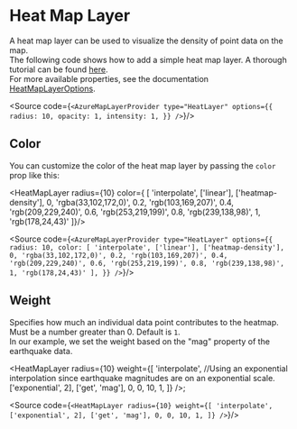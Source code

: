 

<Meta title="Data Visualization/Heat Map Layer"/>

# Heat Map Layer

A heat map layer can be used to visualize the density of point data on the map.<br/>
The following code shows how to add a simple heat map layer. A thorough tutorial can be found [here](https://learn.microsoft.com/en-us/azure/azure-maps/map-add-heat-map-layer).<br/>
For more available properties, see the documentation [HeatMapLayerOptions](https://learn.microsoft.com/en-us/javascript/api/azure-maps-control/atlas.heatmaplayeroptions?view=azure-maps-typescript-latest).   

<HeatMapLayer radius={10}/>

<Source code={`
<AzureMapLayerProvider
    type="HeatLayer"
    options={{
        radius: 10,
        opacity: 1,
        intensity: 1,
    }}
/>
`}/>

## Color
You can customize the color of the heat map layer by passing the `color` prop like this: <br/>

<HeatMapLayer 
    radius={10}
    color={ [
                'interpolate',
                ['linear'],
                ['heatmap-density'],
                0, 'rgba(33,102,172,0)',
                0.2, 'rgb(103,169,207)',
                0.4, 'rgb(209,229,240)',
                0.6, 'rgb(253,219,199)',
                0.8, 'rgb(239,138,98)',
                1, 'rgb(178,24,43)'
            ]}/>

<Source code={`
<AzureMapLayerProvider
    type="HeatLayer"
    options={{
        radius: 10,
        color: [
                'interpolate',
                ['linear'],
                ['heatmap-density'],
                0, 'rgba(33,102,172,0)',
                0.2, 'rgb(103,169,207)',
                0.4, 'rgb(209,229,240)',
                0.6, 'rgb(253,219,199)',
                0.8, 'rgb(239,138,98)',
                1, 'rgb(178,24,43)'
            ],
    }}
/>
`}/>

## Weight
Specifies how much an individual data point contributes to the heatmap. <br/>
Must be a number greater than 0. Default is `1`.<br/>
In our example, we set the weight based on the "mag" property of the earthquake data. <br/>

<HeatMapLayer
  radius={10}
  weight={[
    'interpolate',
    //Using an exponential interpolation since earthquake magnitudes are on an exponential scale.
    ['exponential', 2],
    ['get', 'mag'],
    0,
    0,
    10,
    1,
  ]}
/>;

<Source code={`
<HeatMapLayer
    radius={10}
    weight={[
        'interpolate',
        ['exponential', 2],
        ['get', 'mag'],
        0,
        0,
        10,
        1,
    ]}
/>
`}/>



